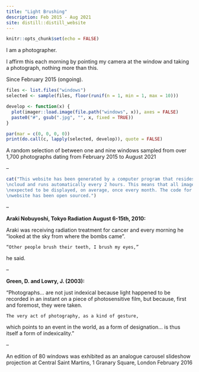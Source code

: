 ```yaml
---
title: "Light Brushing"
description: Feb 2015 - Aug 2021
site: distill::distill_website
---
```


```r
knitr::opts_chunk$set(echo = FALSE)

```

I am a photographer.

I affirm this each morning by pointing my camera at the window and taking a photograph, nothing more than this.

Since February 2015 (ongoing).


```r

files <- list.files("windows")
selected <- sample(files, floor(runif(n = 1, min = 1, max = 10)))

develop <- function(x) {
  plot(imager::load.image(file.path("windows", x)), axes = FALSE)
  paste0("#", gsub(".jpg", "", x, fixed = TRUE))
}

par(mar = c(0, 0, 0, 0))
print(do.call(c, lapply(selected, develop)), quote = FALSE)

```


A random selection of between one and nine windows sampled from over 1,700 photographs dating from February 2015 to August 2021

--

```r
cat("This website has been generated by a computer program that resides in the
\ncloud and runs automatically every 2 hours. This means that all images can be
\nexpected to be displayed, on average, once every month. The code for this
\nwebsite has been open sourced.")
```

--

**Araki Nobuyoshi, Tokyo Radiation August 6-15th, 2010:**

Araki was receiving radiation treatment for cancer and every morning he “looked at the sky from where the bombs came”.

    “Other people brush their teeth, I brush my eyes,”

he said.

--

**Green, D. and Lowry, J. (2003):**

“Photographs... are not just indexical because light happened to be recorded in an instant on a piece of photosensitive film, but because, first and foremost, they were taken.

    The very act of photography, as a kind of gesture,

which points to an event in the world, as a form of designation... is thus itself a form of indexicality.”

--

An edition of 80 windows was exhibited as an analogue carousel slideshow projection at Central Saint Martins, 1 Granary Square, London February 2016

